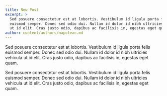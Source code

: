 ```yaml
---
title: New Post
excerpt: >
  Sed posuere consectetur est at lobortis. Vestibulum id ligula porta felis
  euismod semper. Donec sed odio dui. Nullam id dolor id nibh ultricies vehicula
  ut id elit. Cras justo odio, dapibus ac facilisis in, egestas eget quam.
author: content/authors/napolean.md
---
```


Sed posuere consectetur est at lobortis. Vestibulum id ligula porta felis euismod semper. Donec sed odio dui. Nullam id dolor id nibh ultricies vehicula ut id elit. Cras justo odio, dapibus ac facilisis in, egestas eget quam.

Sed posuere consectetur est at lobortis. Vestibulum id ligula porta felis euismod semper. Donec sed odio dui. Nullam id dolor id nibh ultricies vehicula ut id elit. Cras justo odio, dapibus ac facilisis in, egestas eget quam.
